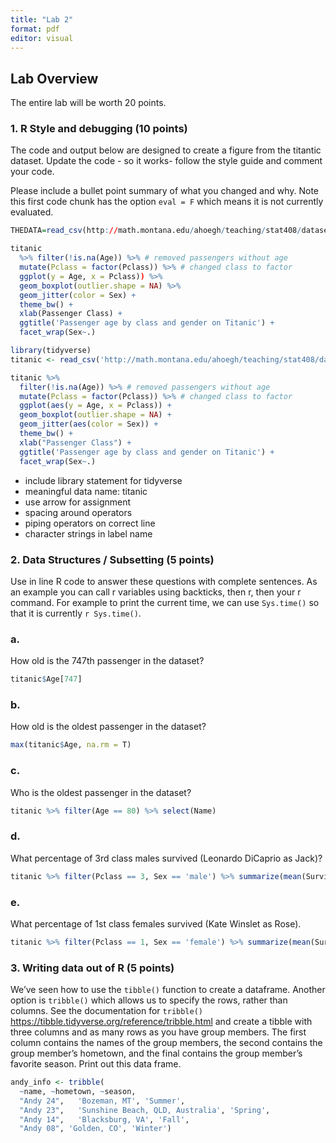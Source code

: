 ```yaml
---
title: "Lab 2"
format: pdf
editor: visual
---
```


## Lab Overview

The entire lab will be worth 20 points.

### 1. R Style and debugging (10 points)

The code and output below are designed to create a figure from the titantic dataset. Update the code - so it works- follow the style guide and comment your code.

Please include a bullet point summary of what you changed and why. Note this first code chunk has the option `eval = F` which means it is not currently evaluated.

```r
THEDATA=read_csv(http://math.montana.edu/ahoegh/teaching/stat408/datasets/titanic.csv)

titanic 
  %>% filter(!is.na(Age)) %>% # removed passengers without age
  mutate(Pclass = factor(Pclass)) %>% # changed class to factor
  ggplot(y = Age, x = Pclass)) %>%
  geom_boxplot(outlier.shape = NA) %>%
  geom_jitter(color = Sex) +
  theme_bw() + 
  xlab(Passenger Class) +
  ggtitle('Passenger age by class and gender on Titanic') +
  facet_wrap(Sex~.)
```

```r
library(tidyverse)
titanic <- read_csv('http://math.montana.edu/ahoegh/teaching/stat408/datasets/titanic.csv')

titanic %>% 
  filter(!is.na(Age)) %>% # removed passengers without age
  mutate(Pclass = factor(Pclass)) %>% # changed class to factor
  ggplot(aes(y = Age, x = Pclass)) + 
  geom_boxplot(outlier.shape = NA) +
  geom_jitter(aes(color = Sex)) +
  theme_bw() + 
  xlab("Passenger Class") +
  ggtitle('Passenger age by class and gender on Titanic') +
  facet_wrap(Sex~.)
```

-   include library statement for tidyverse
-   meaningful data name: titanic
-   use arrow for assignment
-   spacing around operators
-   piping operators on correct line
-   character strings in label name

### 2. Data Structures / Subsetting (5 points)

Use in line R code to answer these questions with complete sentences. As an example you can call r variables using backticks, then r, then your r command. For example to print the current time, we can use `Sys.time()` so that it is currently `r Sys.time()`.

### a.

How old is the 747th passenger in the dataset?

```r
titanic$Age[747]
```

### b.

How old is the oldest passenger in the dataset?

```r
max(titanic$Age, na.rm = T)
```

### c.

Who is the oldest passenger in the dataset?

```r
titanic %>% filter(Age == 80) %>% select(Name)
```

### d.

What percentage of 3rd class males survived (Leonardo DiCaprio as Jack)?

```r
titanic %>% filter(Pclass == 3, Sex == 'male') %>% summarize(mean(Survived))
```

### e.

What percentage of 1st class females survived (Kate Winslet as Rose).

```r
titanic %>% filter(Pclass == 1, Sex == 'female') %>% summarize(mean(Survived))
```

### 3. Writing data out of R (5 points)

We've seen how to use the `tibble()` function to create a dataframe. Another option is `tribble()` which allows us to specify the rows, rather than columns. See the documentation for `tribble()` <https://tibble.tidyverse.org/reference/tribble.html> and create a tibble with three columns and as many rows as you have group members. The first column contains the names of the group members, the second contains the group member's hometown, and the final contains the group member's favorite season. Print out this data frame.

```r
andy_info <- tribble(
  ~name, ~hometown, ~season,
  "Andy 24",   'Bozeman, MT', 'Summer',
  "Andy 23",   'Sunshine Beach, QLD, Australia', 'Spring',
  "Andy 14",   'Blacksburg, VA', 'Fall',
  "Andy 08", 'Golden, CO', 'Winter')
```
